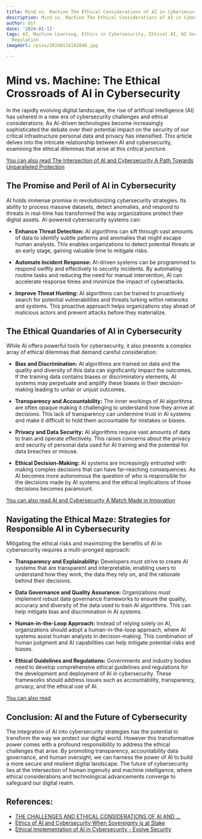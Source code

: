 ```yaml
---
title: Mind vs. Machine The Ethical Considerations of AI in Cybersecurity
description: Mind vs. Machine The Ethical Considerations of AI in Cybersecurity
author: Usf
date: '2024-01-13'
tags: AI, Machine Learning, Ethics in Cybersecurity, Ethical AI, AI Governance, AI
  Regulation
imageUrl: /pixa/20240116192848.jpg

---
```

# Mind vs. Machine: The Ethical Crossroads of AI in Cybersecurity

In the rapidly evolving digital landscape, the rise of  artificial intelligence (AI) has ushered in a new era  of  cybersecurity challenges and ethical considerations. As AI-driven technologies become increasingly  sophisticated the debate over their potential impact  on the security of  our critical  infrastructure personal data and privacy has intensified. This article  delves into the intricate relationship between AI and cybersecurity, examining the ethical dilemmas that arise at  this critical juncture.

[You  can also read  The  Intersection of AI and Cybersecurity  A Path Towards Unparalleled Protection](The%20Intersection%20of%20AI%20and%20Cybersecurity%20A%20Path%20Towards%20Unparalleled%20Protection)


##  The Promise and Peril of AI in Cybersecurity

AI holds immense promise in revolutionizing  cybersecurity strategies. Its ability to process massive  datasets, detect anomalies, and respond to threats in real-time has  transformed the way organizations protect their digital  assets. AI-powered  cybersecurity systems can:

* **Enhance Threat  Detection:** AI algorithms can sift through vast amounts of  data  to identify subtle patterns  and anomalies that might escape human analysts. This enables organizations to detect potential threats at an early stage, gaining valuable time to mitigate risks.

* **Automate Incident Response:** AI-driven systems can be programmed to respond swiftly and effectively to security incidents. By automating routine  tasks and reducing the need for  manual intervention, AI  can accelerate response times and  minimize the impact of  cyberattacks.

*  **Improve Threat Hunting:** AI algorithms  can be  trained to proactively search for potential vulnerabilities and threats lurking within networks and systems. This proactive approach helps  organizations stay ahead of  malicious actors and prevent attacks before they materialize.

## The Ethical Quandaries of AI in Cybersecurity

While AI offers powerful tools  for cybersecurity, it also presents a complex array of ethical dilemmas that demand careful consideration:

* **Bias and Discrimination:** AI algorithms are trained on data and the  quality and diversity of this data can significantly impact the outcomes. If  the training data  contains biases or discriminatory elements, AI  systems may perpetuate and amplify these biases in their decision-making  leading to unfair or  unjust  outcomes.

* **Transparency and Accountability:** The inner workings of  AI algorithms are often opaque making it challenging to understand how they arrive at decisions. This lack of transparency can undermine trust in AI systems and make it difficult to hold them accountable for mistakes or biases.

* **Privacy and  Data Security:** AI algorithms require vast amounts of data to train and operate effectively.  This raises concerns about  the privacy and security of personal data used for  AI training and the potential for data breaches or misuse.

* **Ethical Decision-Making:** AI systems are increasingly entrusted with making complex  decisions that can have far-reaching consequences. As AI becomes more  autonomous the question of who is responsible for the decisions  made by AI systems and the ethical implications of those decisions becomes paramount.

[You can also read AI and Cybersecurity A Match Made  in Innovation](AI%20and%20Cybersecurity%20A%20Match%20Made%20in%20Innovation)


## Navigating the Ethical Maze:  Strategies for Responsible AI in Cybersecurity

Mitigating the  ethical risks and maximizing the benefits of AI  in cybersecurity requires a multi-pronged approach:

* **Transparency and Explainability:** Developers must strive to create AI systems that are transparent and interpretable, enabling users to understand how they work, the data they rely on, and the rationale behind their decisions.

* **Data Governance and Quality Assurance:** Organizations must implement robust data governance frameworks to ensure the quality, accuracy and diversity of the data used to train AI algorithms. This  can help mitigate  bias and discrimination in AI systems.

*  **Human-in-the-Loop Approach:** Instead  of relying solely on AI, organizations should adopt a human-in-the-loop approach, where AI systems assist human analysts in decision-making.  This combination  of human judgment  and AI capabilities can help mitigate potential risks and biases.

* **Ethical Guidelines and Regulations:** Governments  and industry bodies need to develop  comprehensive ethical guidelines and regulations for the development and deployment of AI in cybersecurity. These frameworks  should address  issues such as accountability, transparency, privacy, and the ethical use of AI.

[You can also read ]()


## Conclusion: AI and the Future of Cybersecurity

The integration  of AI into cybersecurity strategies has the potential to transform the way we protect our digital world. However this transformative power comes with a profound responsibility  to address the ethical challenges that arise. By promoting transparency, accountability data governance, and human oversight, we can harness the power  of AI to build  a more secure and resilient digital landscape. The future of cybersecurity  lies at the intersection of human  ingenuity and  machine intelligence,  where ethical considerations and technological advancements converge to safeguard our digital  realm.

## References:
- [THE CHALLENGES AND ETHICAL CONSIDERATIONS OF AI AND ...](https://www.linkedin.com/pulse/challenges-ethical-considerations-ai-ml-cybersecurity-witzsche)
- [Ethics of AI and Cybersecurity When Sovereignty is at Stake](https://link.springer.com/article/10.1007/s11023-019-09508-4)
- [Ethical Implementation of AI in Cybersecurity - Evolve Security](https://www.evolvesecurity.com/blog-posts/ethical-implementation-of-ai-in-cybersecurity)

